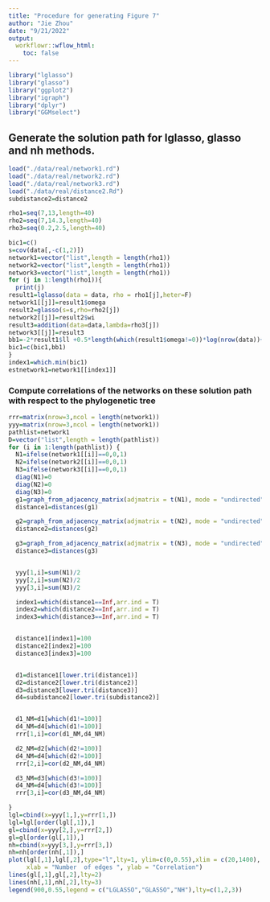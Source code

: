 ```yaml
---
title: "Procedure for generating Figure 7"
author: "Jie Zhou"
date: "9/21/2022"
output:  
  workflowr::wflow_html:
    toc: false
---
```




```r
library("lglasso")
library("glasso")
library("ggplot2")
library("igraph")
library("dplyr")
library("GGMselect")
```

## Generate the solution path for lglasso, glasso and nh methods.
```r
load("./data/real/network1.rd")
load("./data/real/network2.rd")
load("./data/real/network3.rd")
load("./data/real/distance2.Rd")
subdistance2=distance2
```





```r
rho1=seq(7,13,length=40)
rho2=seq(7,14.3,length=40)
rho3=seq(0.2,2.5,length=40)

```


```r
bic1=c()
s=cov(data[,-c(1,2)])
network1=vector("list",length = length(rho1))
network2=vector("list",length = length(rho1))
network3=vector("list",length = length(rho1))
for (j in 1:length(rho1)){
  print(j)
result1=lglasso(data = data, rho = rho1[j],heter=F)
network1[[j]]=result1$omega
result2=glasso(s=s,rho=rho2[j])
network2[[j]]=result2$wi
result3=addition(data=data,lambda=rho3[j])
network3[[j]]=result3
bb1=-2*result1$ll +0.5*length(which(result1$omega!=0))*log(nrow(data))+0.5* length(which(result1$omega!=0))*log(ncol(data)-2)/T
bic1=c(bic1,bb1)
}
index1=which.min(bic1)
estnetwork1=network1[[index1]]
```


### Compute correlations of the networks on these solution path with respect to the phylogenetic tree

```r
rrr=matrix(nrow=3,ncol = length(network1))
yyy=matrix(nrow=3,ncol = length(network1))
pathlist=network1
D=vector("list",length = length(pathlist))
for (i in 1:length(pathlist)) {
  N1=ifelse(network1[[i]]==0,0,1)
  N2=ifelse(network2[[i]]==0,0,1)
  N3=ifelse(network3[[i]]==0,0,1)
  diag(N1)=0
  diag(N2)=0
  diag(N3)=0
  g1=graph_from_adjacency_matrix(adjmatrix = t(N1), mode = "undirected",diag = F)
  distance1=distances(g1)

  g2=graph_from_adjacency_matrix(adjmatrix = t(N2), mode = "undirected",diag = F)
  distance2=distances(g2)

  g3=graph_from_adjacency_matrix(adjmatrix = t(N3), mode = "undirected",diag = F)
  distance3=distances(g3)


  yyy[1,i]=sum(N1)/2
  yyy[2,i]=sum(N2)/2
  yyy[3,i]=sum(N3)/2

  index1=which(distance1==Inf,arr.ind = T)
  index2=which(distance2==Inf,arr.ind = T)
  index3=which(distance3==Inf,arr.ind = T)


  distance1[index1]=100
  distance2[index2]=100
  distance3[index3]=100


  d1=distance1[lower.tri(distance1)]
  d2=distance2[lower.tri(distance2)]
  d3=distance3[lower.tri(distance3)]
  d4=subdistance2[lower.tri(subdistance2)]


  d1_NM=d1[which(d1!=100)]
  d4_NM=d4[which(d1!=100)]
  rrr[1,i]=cor(d1_NM,d4_NM)

  d2_NM=d2[which(d2!=100)]
  d4_NM=d4[which(d2!=100)]
  rrr[2,i]=cor(d2_NM,d4_NM)

  d3_NM=d3[which(d3!=100)]
  d4_NM=d4[which(d3!=100)]
  rrr[3,i]=cor(d3_NM,d4_NM)

}
lgl=cbind(x=yyy[1,],y=rrr[1,])
lgl=lgl[order(lgl[,1]),]
gl=cbind(x=yyy[2,],y=rrr[2,])
gl=gl[order(gl[,1]),]
nh=cbind(x=yyy[3,],y=rrr[3,])
nh=nh[order(nh[,1]),]
plot(lgl[,1],lgl[,2],type="l",lty=1, ylim=c(0,0.55),xlim = c(20,1400),
     xlab = "Number  of edges ", ylab = "Correlation")
lines(gl[,1],gl[,2],lty=2)
lines(nh[,1],nh[,2],lty=3)
legend(900,0.55,legend = c("LGLASSO","GLASSO","NH"),lty=c(1,2,3))
```


